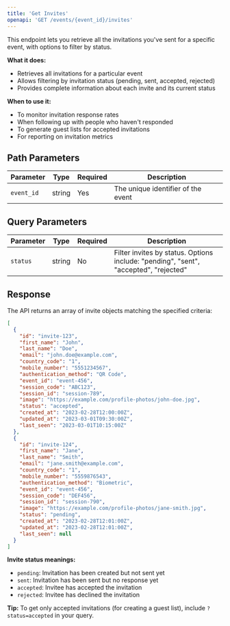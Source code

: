 ```yaml
---
title: 'Get Invites'
openapi: 'GET /events/{event_id}/invites'
---
```


This endpoint lets you retrieve all the invitations you've sent for a specific event, with options to filter by status.

**What it does:**
- Retrieves all invitations for a particular event
- Allows filtering by invitation status (pending, sent, accepted, rejected)
- Provides complete information about each invite and its current status

**When to use it:**
- To monitor invitation response rates
- When following up with people who haven't responded
- To generate guest lists for accepted invitations
- For reporting on invitation metrics

## Path Parameters

| Parameter | Type | Required | Description |
|-----------|------|----------|-------------|
| `event_id` | string | Yes | The unique identifier of the event |

## Query Parameters

| Parameter | Type | Required | Description |
|-----------|------|----------|-------------|
| `status` | string | No | Filter invites by status. Options include: "pending", "sent", "accepted", "rejected" |

## Response

The API returns an array of invite objects matching the specified criteria:

```json
[
  {
    "id": "invite-123",
    "first_name": "John",
    "last_name": "Doe",
    "email": "john.doe@example.com",
    "country_code": "1",
    "mobile_number": "5551234567",
    "authentication_method": "QR Code",
    "event_id": "event-456",
    "session_code": "ABC123",
    "session_id": "session-789",
    "image": "https://example.com/profile-photos/john-doe.jpg",
    "status": "accepted",
    "created_at": "2023-02-28T12:00:00Z",
    "updated_at": "2023-03-01T09:30:00Z",
    "last_seen": "2023-03-01T10:15:00Z"
  },
  {
    "id": "invite-124",
    "first_name": "Jane",
    "last_name": "Smith",
    "email": "jane.smith@example.com",
    "country_code": "1",
    "mobile_number": "5559876543",
    "authentication_method": "Biometric",
    "event_id": "event-456",
    "session_code": "DEF456",
    "session_id": "session-790",
    "image": "https://example.com/profile-photos/jane-smith.jpg",
    "status": "pending",
    "created_at": "2023-02-28T12:01:00Z",
    "updated_at": "2023-02-28T12:01:00Z",
    "last_seen": null
  }
]
```

**Invite status meanings:**
- `pending`: Invitation has been created but not sent yet
- `sent`: Invitation has been sent but no response yet
- `accepted`: Invitee has accepted the invitation
- `rejected`: Invitee has declined the invitation

**Tip:** To get only accepted invitations (for creating a guest list), include `?status=accepted` in your query. 